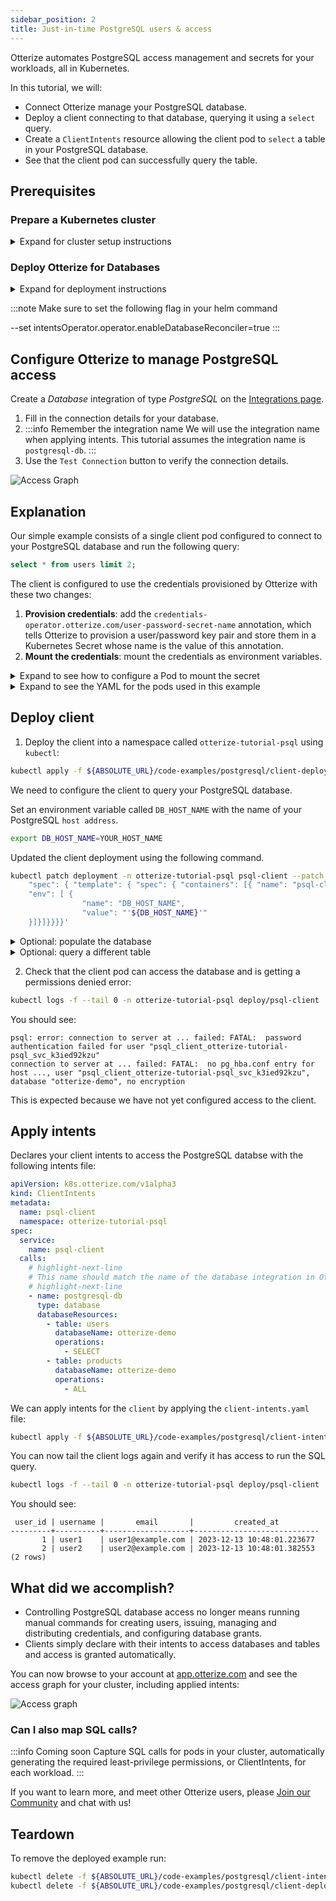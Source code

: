 ```yaml
---
sidebar_position: 2
title: Just-in-time PostgreSQL users & access
---
```



Otterize automates PostgreSQL access management and secrets for your workloads, all in Kubernetes.

In this tutorial, we will:

- Connect Otterize manage your PostgreSQL database.
- Deploy a client connecting to that database, querying it using a `select` query.
- Create a `ClientIntents` resource allowing the client pod to `select` a table in your PostgreSQL database.
- See that the client pod can successfully query the table.

## Prerequisites

### Prepare a Kubernetes cluster

<details>
<summary>Expand for cluster setup instructions</summary>

Before you start, you'll need a Kubernetes cluster.

{@include: ../../_common/cluster-setup.md}

</details>

### Deploy Otterize for Databases

<details>
<summary>Expand for deployment instructions</summary>
{@include: ../../_common/install-otterize-from-cloud-with-enforcement-postgresql.md}

</details>

:::note
Make sure to set the following flag in your helm command

--set intentsOperator.operator.enableDatabaseReconciler=true
:::

## Configure Otterize to manage PostgreSQL access

Create a _Database_ integration of type _PostgreSQL_ on the [Integrations page](https://app.otterize.com/integrations).

1. Fill in the connection details for your database.
2. :::info Remember the integration name
   We will use the integration name when applying intents.
   This tutorial assumes the integration name is `postgresql-db`.
   :::
3. Use the `Test Connection` button to verify the connection details.

![Access Graph](/img/quick-tutorials/postgresql/cloud-integration.png)

## Explanation

Our simple example consists of a single client pod configured to connect to your PostgreSQL database and run the
following query:

```sql
select * from users limit 2;
```

The client is configured to use the credentials provisioned by Otterize with these two changes:

1. **Provision credentials**: add the `credentials-operator.otterize.com/user-password-secret-name` annotation, which
   tells Otterize to provision a user/password key pair and store them in a Kubernetes Secret whose name is the value of
   this annotation.
2. **Mount the credentials**: mount the credentials as environment variables.

<details>
<summary>Expand to see how to configure a Pod to mount the secret</summary>

```yaml
spec:
  template:
    metadata:
      annotations:
        # highlight-next-line
        # 1. Provision credentials as a secret called "psql-client-secret":
        credentials-operator.otterize.com/user-password-secret-name: psql-client-secret
      labels:
        app: psql-client
    spec:
      containers:
        - name: psql-client
          env:
            # highlight-start
            # 2. Mount the secret as environment variables
            - name: PGUSER
              valueFrom:
                secretKeyRef:
                  name: psql-client-secret
                  key: username
            - name: PGPASSWORD
              valueFrom:
                secretKeyRef:
                  name: psql-client-secret
                  key: password
            # highlight-end
```

</details>

<details>
<summary>Expand to see the YAML for the pods used in this example</summary>
<Tabs>

<TabItem value="client-deployment.yaml" label="client-deployment.yaml">

```yaml
{@include: ../../../static/code-examples/postgresql/client-deployment.yaml}
```

</TabItem>

</Tabs>
</details>

## Deploy client

1. Deploy the client into a namespace called `otterize-tutorial-psql` using `kubectl`:

```bash
kubectl apply -f ${ABSOLUTE_URL}/code-examples/postgresql/client-deployment.yaml
```

We need to configure the client to query your PostgreSQL database.

Set an environment variable called `DB_HOST_NAME` with the name of your PostgreSQL `host address`.

```bash
export DB_HOST_NAME=YOUR_HOST_NAME
```

Updated the client deployment using the following command.

```bash
kubectl patch deployment -n otterize-tutorial-psql psql-client --patch '{
    "spec": { "template": { "spec": { "containers": [{ "name": "psql-client",
    "env": [ {
                "name": "DB_HOST_NAME",
                "value": "'${DB_HOST_NAME}'"
    }]}]}}}}'
```

<details>
<summary>Optional: populate the database</summary>
Populate your database with sample rows by running the following command:

```bash
psql -h $DB_HOST_NAME -f ${ABSOLUTE_URL}/code-examples/postgresql/populatedb.sql
```

</details>

<details>
<summary>Optional: query a different table</summary>
Set an environment variable called `TABLE_NAME` to the desired table name you would like to query.

```bash
export TABLE_NAME=products
```

Update the deployment

```bash

kubectl patch deployment -n otterize-tutorial-psql psql-client --patch '{
    "spec": { "template": { "spec": { "containers": [{ "name": "psql-client",
    "env": [ {
                "name": "TABLE_NAME",
                "value": "'${TABLE_NAME}'"
    }]}]}}}}'
```

</details>

2. Check that the client pod can access the database and is getting a permissions denied error:

```bash
kubectl logs -f --tail 0 -n otterize-tutorial-psql deploy/psql-client | head -n 2
```

You should see:

```
psql: error: connection to server at ... failed: FATAL:  password authentication failed for user "psql_client_otterize-tutorial-psql_svc_k3ied92kzu"
connection to server at ... failed: FATAL:  no pg_hba.conf entry for host ..., user "psql_client_otterize-tutorial-psql_svc_k3ied92kzu", database "otterize-demo", no encryption
```

This is expected because we have not yet configured access to the client.

## Apply intents

Declares your client intents to access the PostgreSQL databse with the following intents file:

```yaml
apiVersion: k8s.otterize.com/v1alpha3
kind: ClientIntents
metadata:
  name: psql-client
  namespace: otterize-tutorial-psql
spec:
  service:
    name: psql-client
  calls:
    # highlight-next-line
    # This name should match the name of the database integration in Otterize Cloud
    # highlight-next-line
    - name: postgresql-db
      type: database
      databaseResources:
        - table: users
          databaseName: otterize-demo
          operations:
            - SELECT
        - table: products
          databaseName: otterize-demo
          operations:
            - ALL
```

We can apply intents for the `client` by applying the `client-intents.yaml` file:

```bash
kubectl apply -f ${ABSOLUTE_URL}/code-examples/postgresql/client-intents.yaml
```

You can now tail the client logs again and verify it has access to run the SQL query.

```bash
kubectl logs -f --tail 0 -n otterize-tutorial-psql deploy/psql-client | head -n 5
```

You should see:

```
 user_id | username |       email       |         created_at         
---------+----------+-------------------+----------------------------
       1 | user1    | user1@example.com | 2023-12-13 10:48:01.223677
       2 | user2    | user2@example.com | 2023-12-13 10:48:01.382553
(2 rows)
```

## What did we accomplish?

* Controlling PostgreSQL database access no longer means running manual commands for creating users, issuing, managing
  and distributing credentials, and configuring database grants.
* Clients simply declare with their intents to access databases and tables and access is granted automatically.

You can now browse to your account at [app.otterize.com](https://app.otterize.com) and see the access graph for
your cluster, including applied intents:

![Access graph](/img/quick-tutorials/postgresql/access-graph.png)

### Can I also map SQL calls?

:::info Coming soon
Capture SQL calls for pods in your cluster, automatically generating the required least-privilege permissions, or
ClientIntents, for each workload.
:::

If you want to learn more, and meet other Otterize users, please [Join our Community](https://joinslack.otterize.com/)
and chat with us!

## Teardown

To remove the deployed example run:

```bash
kubectl delete -f ${ABSOLUTE_URL}/code-examples/postgresql/client-intents.yaml
kubectl delete -f ${ABSOLUTE_URL}/code-examples/postgresql/client-deployment.yaml
```

